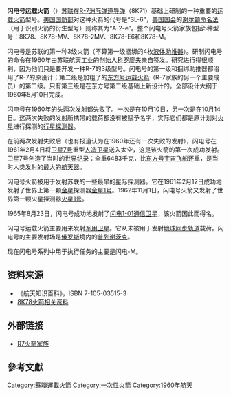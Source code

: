 {{noteTA
|G1=Aero
|1=zh-hans:助推级; zh-hant:輔助火箭;
}}
{{Infobox rocket
|image = Molniya-8K78M.svg
|imsize  =50px
|caption = 
|name = 闪电号运载火箭
|function = [[低地球軌道|LEO]]、[[月球軌道|月球軌道]] [[運載火箭|運載火箭]]
|manufacturer = [[科罗廖夫设计局|科罗廖夫设计局]]（OKB-1）
|country-origin = {{USSR}}/{{RUS}}
|height = {{convert|43.44|m|ft}}
|diameter = {{convert|2.99|m|ft}}
|mass = {{convert|305000|kg|lb}}
|stages = 3
|LEO-payload ={{convert|6783|lb|kg}}
|capacities = {{Infobox Rocket/Payload
|location=[[地球同步軌道|GTO]]
|pounds = {{convert|1600|kg|lb}}
|kilos = }}
|family = 
|derivatives = 
|comparable = 
|status = 
|sites = 
|launches = 
|success = 
|fail = 
|partial =
|first= 
|last= 
|stagedata=
{{Infobox rocket/Stage
|type = booster
|stageno = 
|name =
|number =  4
|engines = RD-107-8D74K 
|thrust = 994.7 千牛頓
|burntime = 119 秒<br />(2 burns)
|SI = 
|fuel = [[煤油|煤油]]/[[液態氧|液態氧]]
}}
{{Infobox rocket/Stage
|type = stage
|stageno = -{zh-hans:第一级;zh-tw:第一節}-
|name = 
|engines = 1 枚RD-108-8D75K
|thrust = 940.8 千牛頓
|burntime = 301 秒
|SI = 
|fuel = [[煤油|煤油]]/[[液態氧|液態氧]]
}}
{{Infobox rocket/Stage
|type = stage
|stageno = -{zh-hans:第二级;zh-tw:第二節}-
|name = 
|engines = 1台RD-0108
|thrust = 294 千牛頓
|burntime = 200 秒
|SI = 
|fuel = [[煤油|煤油]]/[[液態氧|液態氧]]
}}
{{Infobox rocket/Stage
|type = stage
|stageno = -{zh-hans:第三级;zh-tw:第三節}-
|name = 
|engines = 1枚S1-5400
|thrust = 66.7 千牛頓
|burntime = 192秒
|SI = 
|fuel = [[煤油|煤油]]/[[液態氧|液態氧]]
}}
}}
'''闪电号运载火箭'''（{{lang-ru|Молния}}）[[苏联|苏联]]在[[R-7洲际弹道导弹|R-7洲际弹道导弹]]（8K71）基础上研制的一种重要的[[运载火箭|运载火箭]]型号。[[美国国防部|美国国防部]]对这种火箭的代号是“SL-6”，[[美国国会|美国国会]]的[[谢尔顿命名法|谢尔顿命名法]]（用于识别火箭的衍生型号）则称其为“A-2-e”。整个闪电号火箭家族包括5种型号：8K78、8K78-MV、8K78-2MV、8K78-E6和8K78-M。

闪电号是苏联的第一种3级火箭（不算第一级捆绑的4枚[[液体火箭发动机|液体]][[助推器|助推器]]）。研制闪电号的命令在1960年由苏联航天工业的创始人[[科罗廖夫|科罗廖夫]]亲自签发。研究进行得很顺利，因为他们只是要开发一种R-7的3级型号。闪电号的第一级和捆绑助推器都沿用了R-7的原设计；第二级是加粗了的[[东方号运载火箭|东方号运载火箭]]（R-7家族的另一个主要成员）的第二级。只有第三级是在东方号第二级基础上新设计的。全部设计大纲于1960年5月10日完成。

闪电号在1960年的头两次发射都失败了。一次是在10月10日，另一次是在10月14日。这两次失败的发射所携带的载荷都没有被赋予名字，实际它们都是原计划对[[火星|火星]]进行探测的[[行星探测器|行星探测器]]。

在前两次发射失败后（也有报道认为在1960年还有一次失败的发射），闪电号在1961年2月4日将[[卫星7号|卫星7号]]重型[[人造卫星|人造卫星]]送入太空，这是该火箭的第一次成功发射。卫星7号创造了当时的[[世界纪录|世界纪录]]：全重6483千克，比[[东方号宇宙飞船|东方号宇宙飞船]]还重，是当时人类发射的最大的[[航天器|航天器]]。

闪电号火箭被用于发射苏联的一些最早的星际探测器。它在1961年2月12日成功地发射了世界上第一颗[[金星|金星]]探测器[[金星1号|金星1号]]。1962年11月1日，闪电号火箭又发射了世界第一颗火星探测器[[火星1号|火星1号]]。

1965年8月23日，闪电号成功地发射了[[闪电1-01|闪电1-01]][[通信卫星|通信卫星]]，该火箭因此而得名。

闪电号运载火箭主要用来发射[[军用卫星|军用卫星]]。它从未被用于发射[[地球同步轨道|地球同步轨道]]载荷。闪电号的主要发射场是[[俄罗斯|俄罗斯]]境内的[[普列谢茨克航天发射场|普列谢茨克]]。

现在闪电号系列中用于执行任务的主要是闪电-M。
{{clear}}

== 资料来源 ==
* 《航天知识百科》，ISBN 7-105-03515-3
* [https://web.archive.org/web/20080515172224/http://www.astronautix.com/lvs/mola8k78.htm 8K78火箭相关资料]

== 外部链接 ==
* [https://web.archive.org/web/20071004091253/https://www.russianspaceweb.com/r7.html R7火箭家族]

{{Russian launch vehicles}}
{{ELVs}}
==參考文獻==
{{reflist}}

[[Category:蘇聯運載火箭|Category:蘇聯運載火箭]]
[[Category:一次性火箭|Category:一次性火箭]]
[[Category:1960年航天|Category:1960年航天]]